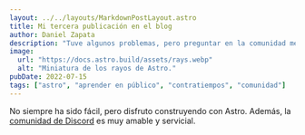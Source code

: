 ```yaml
---
layout: ../../layouts/MarkdownPostLayout.astro
title: Mi tercera publicación en el blog
author: Daniel Zapata
description: "Tuve algunos problemas, pero preguntar en la comunidad me ayudó mucho."
image:
  url: "https://docs.astro.build/assets/rays.webp"
  alt: "Miniatura de los rayos de Astro."
pubDate: 2022-07-15
tags: ["astro", "aprender en público", "contratiempos", "comunidad"]
---
```


No siempre ha sido fácil, pero disfruto construyendo con Astro. Además, la [comunidad de Discord](https://astro.build/chat) es muy amable y servicial.
